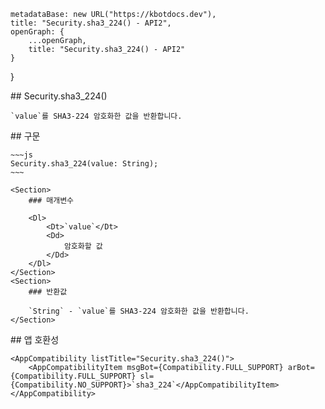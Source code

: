 
    metadataBase: new URL("https://kbotdocs.dev"),
    title: "Security.sha3_224() - API2",
    openGraph: {
        ...openGraph,
        title: "Security.sha3_224() - API2"
    }
}

<Section>
    ## Security.sha3_224()

    `value`를 SHA3-224 암호화한 값을 반환합니다.
</Section>
<Section>
    ## 구문

    ~~~js
    Security.sha3_224(value: String);
    ~~~

    <Section>
        ### 매개변수

        <Dl>
            <Dt>`value`</Dt>
            <Dd>
                암호화할 값
            </Dd>
        </Dl>
    </Section>
    <Section>
        ### 반환값

        `String` - `value`를 SHA3-224 암호화한 값을 반환합니다.
    </Section>
</Section>
<Section>
    ## 앱 호환성

    <AppCompatibility listTitle="Security.sha3_224()">
        <AppCompatibilityItem msgBot={Compatibility.FULL_SUPPORT} arBot={Compatibility.FULL_SUPPORT} sl={Compatibility.NO_SUPPORT}>`sha3_224`</AppCompatibilityItem>
    </AppCompatibility>
</Section>